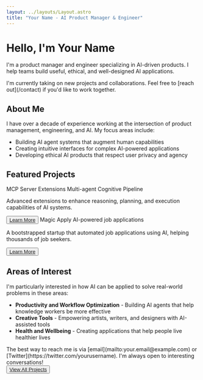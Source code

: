 ```yaml
---
layout: ../layouts/Layout.astro
title: "Your Name - AI Product Manager & Engineer"
---
```



# Hello, I'm Your Name

I'm a product manager and engineer specializing in AI-driven products. I help teams build useful, ethical, and well-designed AI applications.

<Callout type="default" title="Currently available for projects">
  I'm currently taking on new projects and collaborations. Feel free to [reach out](/contact) if you'd like to work together.
</Callout>

## About Me

I have over a decade of experience working at the intersection of product management, engineering, and AI. My focus areas include:

- Building AI agent systems that augment human capabilities
- Creating intuitive interfaces for complex AI-powered applications
- Developing ethical AI products that respect user privacy and agency

## Featured Projects

<div className="grid grid-cols-1 md:grid-cols-2 gap-6 my-8">
  <Card>
    <CardHeader>
      <CardTitle>MCP Server Extensions</CardTitle>
      <CardDescription>Multi-agent Cognitive Pipeline</CardDescription>
    </CardHeader>
    <CardContent>
      <p>Advanced extensions to enhance reasoning, planning, and execution capabilities of AI systems.</p>
    </CardContent>
    <CardFooter>
      <Button asChild variant="outline" size="sm">
        <a href="/projects">Learn More</a>
      </Button>
    </CardFooter>
  </Card>
  
  <Card>
    <CardHeader>
      <CardTitle>Magic Apply</CardTitle>
      <CardDescription>AI-powered job applications</CardDescription>
    </CardHeader>
    <CardContent>
      <p>A bootstrapped startup that automated job applications using AI, helping thousands of job seekers.</p>
    </CardContent>
    <CardFooter>
      <Button asChild variant="outline" size="sm">
        <a href="/projects">Learn More</a>
      </Button>
    </CardFooter>
  </Card>
</div>

## Areas of Interest

I'm particularly interested in how AI can be applied to solve real-world problems in these areas:

- **Productivity and Workflow Optimization** - Building AI agents that help knowledge workers be more effective
- **Creative Tools** - Empowering artists, writers, and designers with AI-assisted tools
- **Health and Wellbeing** - Creating applications that help people live healthier lives

<Callout type="success" title="Let's connect">
  The best way to reach me is via [email](mailto:your.email@example.com) or [Twitter](https://twitter.com/yourusername). I'm always open to interesting conversations!
</Callout>

<div className="flex justify-center mt-10">
  <Button asChild size="lg">
    <a href="/projects">View All Projects</a>
  </Button>
</div>
